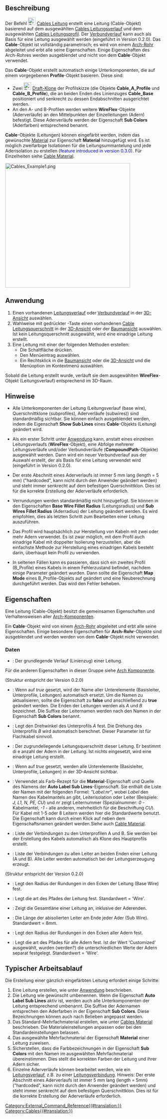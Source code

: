<languages/>

{{Docnav
|[[Cables_Profile/de|Leitungsprofil]]
|[[Cables_CableConduit/de|Leitungsführung]]
|[[Cables_Workbench/de|Cables]]
|IconL=Cables_Profile.svg
|IconR=Cables_CableConduit.svg
|IconC=Cables_workbench_icon.svg
}}

{{GuiCommand/de
|Name=Cables Cable
|Name/de=Cables Leitung
|MenuLocation= Leitungen → Leitung erstellen
|Workbenches=[[Cables_Workbench/de|Cables]]
|Shortcut={{KEY|C}} {{KEY|B}}
|Version=0.1.0
|SeeAlso=[[Cables_Profile/de|Cables Leitungsprofile]], [[Cables_WireFlex/de|Cables Leitungsverlauf]], [[Cables_Material/de|Cables Material]]
}}

<span id="Description"></span>
==Beschreibung==

Der Befehl [[Image:Cables_Cable.svg|24px]] [[Cables_Cable/de|Cables Leitung]] erstellt eine Leitung (Cable-Objekt) basierend auf dem ausgewählten [[Cables_WireFlex/de|Cables Leitungsverlauf]] und dem ausgewählten [[Cables_Profile/de|Cables Leitungsprofil]]. Der [[Cables_CompoundPath/de|Verbundverlauf]] kann auch als Basis für eine Leitung ausgewählt werden (eingeführt in Version 0.2.0). Das '''Cable'''-Objekt ist vollständig parametrisch; es wird von einem [[Arch_Pipe/de|Arch-Rohr]] abgeleitet und erbt alle seine Eigenschaften. Einige Eigenschaften des Arch-Rohres werden ausgeblendet und nicht von dem '''Cable'''-Objekt verwendet.

Das '''Cable'''-Objekt erstellt automatisch einige Unterkomponenten, die auf einem vorgegebenen '''Profile'''-Objekt basieren. Diese sind:
* Zwei [[Image:Draft_Clone.svg|24px]] [[Draft_Clone/de|Draft-Klone]] der Profilskizze (die Objekte '''Cable_A_Profile''' und '''Cable_B_Profile'''), die an beiden Enden des Linienzuges '''Cable_Base''' positioniert und senkrecht zu dessen Endabschnitten ausgerichtet werden.
* An den A- und B-Profilen werden weitere '''WireFlex'''-Objekte (Aderverläufe) an den Mittelpunkten der Einzelleitungen (Adern) befestigt. Diese Aderverläufe werden der Eigenschaft '''Sub Colors''' (Aderfarben) entsprechend benannt.

'''Cable'''-Objekte (Leitungen) können eingefärbt werden, indem das gewünschte [[Arch_SetMaterial/de|Material]] zur Eigenschaft '''Material''' hinzugefügt wird. Es ist möglich zweifarbige Isolationen für die Leitungsummantelung und jede Aderisolation zu erstellen (<span style="color:blue;">feature introduced in version 0.3.0</span>). Für Einzelheiten siehe [[Cables_Material/de|Cable Material]].

[[Image:Cables_Example1.png|400px]]
{{Caption|Beispiel für ein dreiadriges Flachkabel:<br/>Leitungsform aus mehreren Materialien und deren Basisleiter, dem Profil und Einzelleitern.}}

<span id="Usage"></span>
==Anwendung==

# Einen vorhandenen [[Cables_WireFlex/de|Leitungsverlauf]] oder [[Cables_CompoundPath/de|Verbundverlauf]] in der [[3D_View/de|3D-Ansicht]] auswählen.
# Wahlweise mit gedrückter {{KEY|Strg}}-Taste einen vorhandenen [[Cables_Profile|Cable Leitungsquerschnitt]] in der [[3D_View/de|3D-Ansicht]] oder der [[Tree_View/de|Baumansicht]] auswählen.<br>Ist kein Leitungsquerschnitt ausgewählt, wird eine einadrige Leitung erstellt.
# Eine Leitung mit einer der folgenden Methoden erstellen:
#* Die Schaltfläche {{Button|[[Image:Cables_Cable.svg|16px]] [[Cables_Cable/de|Cable]]}} drücken.
#* Den Menüeintrag {{MenuCommand|Cables → [[Image:Cables_Cable.svg|16px]] Cable}} auswählen.
#* Ein Rechtsklick in die [[Tree_View/de|Baumansicht]] oder die [[3D_View/de|3D-Ansicht]] und die Menüoption {{MenuCommand|Cables → [[Image:Cables_Cable.svg|16px]] Cable}} im Kontextmenü auswählen.

Sobald die Leitung erstellt wurde, verläuft sie dem ausgewählten '''WireFlex'''-Objekt (Leitungsverlauf) entsprechend im 3D-Raum.

<span id="Notes"></span>
==Hinweise==

* Alle Unterkomponenten der Leitung (Leitungsverlauf (base wire), Querschnittklone (subprofiles), Aderverläufe (subwires)) sind standardmäßig sichtbar. Sie können einfach ausgeblendet werden, indem die Eigenschaft '''Show Sub Lines''' eines '''Cable'''-Objekts (Leitung) geändert wird.

* Als ein erster Schritt unter [[#Anwendung|Anwendung]] kann, anstatt eines einzelnen Leitungsverlaufs ('''WireFlex'''-Objekt), eine Abfolge mehrerer Leitungsverläufe und/oder Verbundverläufe ('''CompoundPath'''-Objekte) ausgewählt werden. Dann wird ein neuer Verbundverlauf aus der Auswahl erstellt, der als Basis für eine Leitung verwendet wird (eingeführt in Version 0.2.0).

* Der erste Abschnitt eines Aderverlaufs ist immer 5 mm lang (length = 5 mm) ("hardcoded", kann nicht durch den Anwender geändert werden) und steht immer senkrecht auf dem befestigen Querschnittklon. Dies ist für die korrekte Erstellung der Aderverläufe erforderlich.

* Verrundungen werden standardmäßig nicht hinzugefügt. Sie können in den Eigenschaften '''Base Wire Fillet Radius''' (Leitungsradius) und '''Sub Wires Fillet Radius''' (Aderradius) der Leitung geändert werden. Es wird empfohlen, dies als letzten Schritt zum Bearbeiten einer Leitung auszuführen.

* Das Profil wird hauptsächlich zur Herstellung von Kabeln mit zwei oder mehr Adern verwendet. Es ist zwar möglich, mit dem Profil auch einadrige Kabel mit doppelter Isolierung herzustellen, aber die einfachste Methode zur Herstellung eines einadrigen Kabels besteht darin, überhaupt kein Profil zu verwenden.

* In seltenen Fällen kann es passieren, dass sich ein zweites Profil (B_Profile) eines Kabels in einem Fehlerzustand befindet, nachdem einige Parameter geändert wurden. Dann sollte die Eigenschaft '''Map Mode''' eines B_Profile-Objekts auf {{Value|Deactivated}} geändert und eine Neuberechnung durchgeführt werden. Das wird den Fehler beheben.

<span id="Properties"></span>
==Eigenschaften==

Eine Leitung (Cable-Objekt) besitzt die gemeinsamen Eigenschaften und Verhaltensweisen aller [[Arch_Component/de|Arch-Komponenten]].

Ein '''Cable'''-Objekt wird von einem [[Arch_Pipe/de|Arch-Rohr]] abgeleitet und erbt alle seine Eigenschaften. Einige besondere Eigenschaften für '''Arch-Rohr'''-Objekte sind ausgeblendet und werden werden von dem '''Cable'''-Objekt nicht verwendet.

<span id="Data"></span>
===Daten===

{{TitleProperty|Component}}

* {{PropertyData/de|Base|Link}}: Der grundlegende Verlauf (Linienzug) einer Leitung.

Für die anderen Eigenschaften in dieser Gruppe siehe [[Arch_Component/de#Eigenschaften|Arch Komponente]].

{{TitleProperty|Cable}}
(Struktur entspricht der Version 0.2.0)

* {{PropertyData/de|Auto Label Sub Lines|Bool}}: Wenn auf ''true'' gesetzt, wird der Name aller Unterelemente (Basisleiter, Unterprofile, Leitungen) automatisch ersetzt. Um die Namen zu aktualisieren, sollte die Eigenschaft zu '''false''' und anschließend zu '''true''' geändert werden. Die Enden der Leitungen werden als ''A'' und ''B'' bezeichnet. Die Suffixe der Leiternamen werden nach den Namen in der Eigenschaft '''Sub Colors''' benannt.
* {{PropertyData/de|Cable Rotation|Angle}}: Legt den Drehwinkel des Unterprofils ''A'' fest. Die Drehung des Unterprofils ''B'' wird automatisch berechnet. Dieser Parameter ist für Flachkabel sinnvoll.
* {{PropertyData/de|Profile|Link}}: Der zugrundeliegende Leitungsquerschnitt dieser Leitung. Er bestimmt di e anzahl der Adern in der Leitung. Ist nichts eingesetzt, wird eine einadrige Leitung erstellt.
* {{PropertyData/de|Show Sub Lines|Bool}}: Wenn auf ''true'' gesetzt, werden alle Unterelemente (Basisleiter, Unterprofile, Leitungen) in der 3D-Ansicht sichtbar.
* {{PropertyData/de|Sub Colors|StringList}}: Verwendet als Farb-Rezept für die '''Material'''-Eigenschaft und Quelle des Namens der '''Auto Label Sub Lines'''-Eigenschaft. Sie enthält die Liste der Namen mit der folgenden Formel: ''"Label:nr"'', wobei ''Label'' den Namen des Kabelmantels an gibt, Leiterisolation oder Leiter (Beispiele: ''J, L1, N, PE, CU'') und ''nr'' zeigt Leiternummer (Spezialnummer: ''0'' - Kabelmantel, ''-1'' - alle anderen, mehrheitlich für die Beschriftung ''CU''). Für Kabel mit 1-5 oder 8 Leitern werden hier die Standardwerte benutzt. Die Eigenschaft kann durch einen Klick auf {{KEY|...}} neben dem Eigenschaftsnamen geändert werden.Siehe auch [[Cables_Material/de|Cable Material]].
* {{PropertyData/de|Sub Profiles|LinkList}}: Liste der Verbindungen zu den Unterprofilen A und B. Sie werden bei der Erstellung des Kabels automatisch als Klone des Hauptprofils erstellt.
* {{PropertyData/de|Sub Wires|LinkList}}: Liste der Verbindungen zu allen Leiter an beiden Enden einer Leitung (A und B). Alle Leiter werden automatisch bei der Leitungserzeugung erzeugt.

{{TitleProperty|Cable Sape}}
(Struktur entspricht der Version 0.2.0)

* {{PropertyData/de|Base Wire Fillet Radius|Length}}: Legt den Radius der Rundungen in den Ecken der Leitung (Base Wire) fest.
* {{PropertyData/de|Base Wire Path Type|Enumeration}}: Legt die art des Pfades der Leitung fest. Standardwert = 'Wire'.
* {{PropertyData/de|Length|Length}}: Zeigt die Gesamtläne einer Leitung an, inklusive der Aderenden.
* {{PropertyData/de|Stripped Wire Length|Length}}: Die Länge der abisolierten Leiter am Ende jeder Ader (Sub Wire). Standardwert = 8mm.
* {{PropertyData/de|Sub Wires Fillet Radius|Length}}: Legt den Radius der Rundungen in den Ecken aller Adern fest.
* {{PropertyData/de|Sub Wires Path Type|Enumeration}}: Legt die art des Pfades für alle Adern fest. Ist der Wert 'Customized' ausgewählt, wurden (werden?) die unterschiedlichen Werte der Adern separat festgelegt. Standardwert = 'Wire'.

<span id="Typical_workflow"></span>
==Typischer Arbeitsablauf==

Die Erstellung einer gänzlich eingefärbten Leitung erfordert einige Schritte:
# Eine Leitung erstellen, wie unter [[#Anwendung/de|Anwendung]] beschrieben.
# Die Leitung wie gewünscht umbenennen. Wenn die Eigenschaft '''Auto Label Sub Lines''' aktiv ist, werden auch alle Unterkomponenten der Leitung entsprechend umbenannt. Die Suffixe der Adernamen entsprechen den Aderfarben in der Eigenschaft '''Sub Colors'''. Diese Bezeichnungen können auch nach Belieben angepasst werden.
# Das Standard-Mehrfachmaterial erstellen, wie unter [[Cables_Material/de|Cables Material]] beschrieben. Die Materialeinstellungen anpassen oder bei den Standardeinstellungen belassen.
# Das ausgewählte Mehrfachmaterial der Eigenschaft '''Material''' einer Leitung zuweisen.
# Sicherstellen, dass die Farbbezeichnungen in der Eigenschaft '''Sub Colors''' mit den Namen im ausgewählten Mehrfachmaterial übereinstimmen. Dies stellt die korrekten Farben der Leitung und ihrer Adern sicher.
# Einzelne Aderverläufe können bearbeitet werden, wie ein [[Cables_WireFlex/de|Leitungsverlauf]], z.B. zu einer [[Cables_CableConnector/de|Leitungsverbindung]]. Hinweis: Der erste Abschnitt eines Aderverlaufs ist immer 5 mm lang (length = 5mm) ("hardcoded", kann nicht durch den Anwender geändert werden) und steht immer senkrecht auf dem befestigen Querschnittklon. Dies ist für die korrekte Erstellung der Aderverläufe erforderlich.


{{Docnav
|[[Cables_Profile/de|Leitungsprofil]]
|[[Cables_CableConduit/de|Leitungsführung]]
|[[Cables_Workbench/de|Cables]]
|IconL=Cables_Profile.svg
|IconR=Cables_CableConduit.svg
|IconC=Cables_workbench_icon.svg
}}

[[Category:External_Command_Reference{{#translation:}}]]
[[Category:Cables{{#translation:}}]]